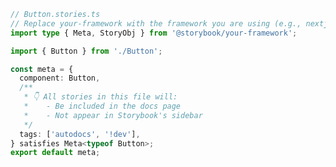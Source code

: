 ```ts
// Button.stories.ts
// Replace your-framework with the framework you are using (e.g., nextjs, vue3-vite)
import type { Meta, StoryObj } from '@storybook/your-framework';

import { Button } from './Button';

const meta = {
  component: Button,
  /**
   * 👇 All stories in this file will:
   *    - Be included in the docs page
   *    - Not appear in Storybook's sidebar
   */
  tags: ['autodocs', '!dev'],
} satisfies Meta<typeof Button>;
export default meta;
```
